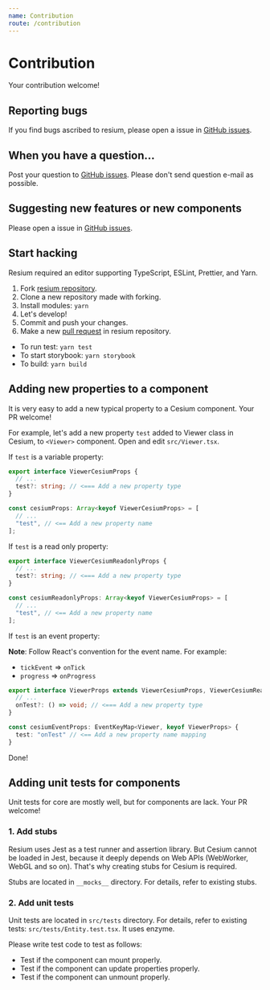 ```yaml
---
name: Contribution
route: /contribution
---
```


# Contribution

Your contribution welcome!

## Reporting bugs

If you find bugs ascribed to resium, please open a issue in [GitHub issues](https://github.com/darwin-education/resium/issues).

## When you have a question...

Post your question to [GitHub issues](https://github.com/darwin-education/resium/issues).
Please don't send question e-mail as possible.

## Suggesting new features or new components

Please open a issue in [GitHub issues](https://github.com/darwin-education/resium/issues).

## Start hacking

Resium required an editor supporting TypeScript, ESLint, Prettier, and Yarn.

1. Fork [resium repository](https://github.com/darwin-education/resium).
2. Clone a new repository made with forking.
3. Install modules: `yarn`
4. Let's develop!
5. Commit and push your changes.
6. Make a new [pull request](https://github.com/darwin-education/resium/pulls) in resium repository.

- To run test: `yarn test`
- To start storybook: `yarn storybook`
- To build: `yarn build`

## Adding new properties to a component

It is very easy to add a new typical property to a Cesium component. Your PR welcome!

For example, let's add a new property `test` added to Viewer class in Cesium, to `<Viewer>` component. Open and edit `src/Viewer.tsx`.

If `test` is a variable property:

```ts
export interface ViewerCesiumProps {
  // ...
  test?: string; // <=== Add a new property type
}
```

```ts
const cesiumProps: Array<keyof ViewerCesiumProps> = [
  // ...
  "test", // <== Add a new property name
];
```

If `test` is a read only property:

```ts
export interface ViewerCesiumReadonlyProps {
  // ...
  test?: string; // <=== Add a new property type
}
```

```ts
const cesiumReadonlyProps: Array<keyof ViewerCesiumProps> = [
  // ...
  "test", // <== Add a new property name
];
```

If `test` is an event property:

**Note**: Follow React's convention for the event name. For example:

- `tickEvent` => `onTick`
- `progress` => `onProgress`

```ts
export interface ViewerProps extends ViewerCesiumProps, ViewerCesiumReadonlyProps {
  // ...
  onTest?: () => void; // <=== Add a new property type
}
```

```ts
const cesiumEventProps: EventKeyMap<Viewer, keyof ViewerProps> {
  test: "onTest" // <== Add a new property name mapping
}
```

Done!

## Adding unit tests for components

Unit tests for core are mostly well, but for components are lack. Your PR welcome!

### 1. Add stubs

Resium uses Jest as a test runner and assertion library. But Cesium cannot be loaded in Jest, because it deeply depends on Web APIs (WebWorker, WebGL and so on). That's why creating stubs for Cesium is required.

Stubs are located in `__mocks__` directory. For details, refer to existing stubs.

### 2. Add unit tests

Unit tests are located in `src/tests` directory. For details, refer to existing tests: `src/tests/Entity.test.tsx`. It uses enzyme.

Please write test code to test as follows:

- Test if the component can mount properly.
- Test if the component can update properties properly.
- Test if the component can unmount properly.
